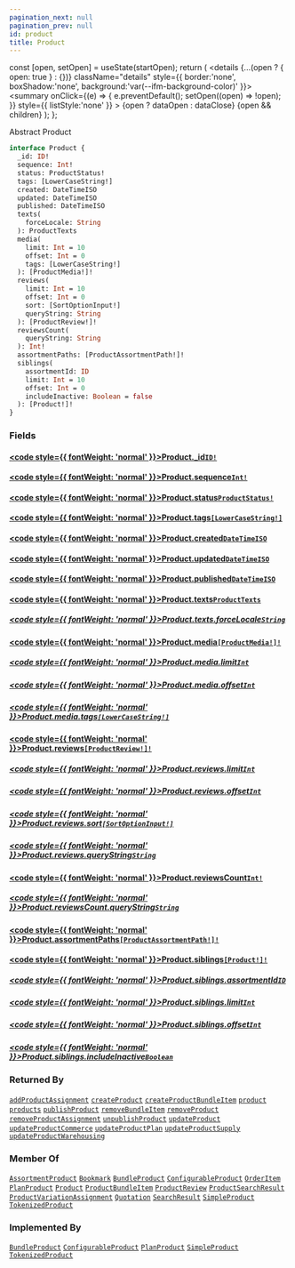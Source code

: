 ```yaml
---
pagination_next: null
pagination_prev: null
id: product
title: Product
---
```









  const [open, setOpen] = useState(startOpen);
  return (
    <details {...(open ? { open: true } : {})} className="details" style={{ border:'none', boxShadow:'none', background:'var(--ifm-background-color)' }}>
      <summary
        onClick={(e) => {
          e.preventDefault();
          setOpen((open) => !open);
        }}
        style={{ listStyle:'none' }}
      >
      {open ? dataOpen : dataClose}
      </summary>
      {open && children}
    </details>
  );
};








Abstract Product


```graphql
interface Product {
  _id: ID!
  sequence: Int!
  status: ProductStatus!
  tags: [LowerCaseString!]
  created: DateTimeISO
  updated: DateTimeISO
  published: DateTimeISO
  texts(
    forceLocale: String
  ): ProductTexts
  media(
    limit: Int = 10
    offset: Int = 0
    tags: [LowerCaseString!]
  ): [ProductMedia!]!
  reviews(
    limit: Int = 10
    offset: Int = 0
    sort: [SortOptionInput!]
    queryString: String
  ): [ProductReview!]!
  reviewsCount(
    queryString: String
  ): Int!
  assortmentPaths: [ProductAssortmentPath!]!
  siblings(
    assortmentId: ID
    limit: Int = 10
    offset: Int = 0
    includeInactive: Boolean = false
  ): [Product!]!
}
```




### Fields

#### [<code style={{ fontWeight: 'normal' }}>Product.<b>_id</b></code>](#)<Bullet />[`ID!`](/types/scalars/id.mdx) <Badge class="badge badge--secondary" text="non-null"/> <Badge class="badge badge--secondary" text="scalar"/> 



#### [<code style={{ fontWeight: 'normal' }}>Product.<b>sequence</b></code>](#)<Bullet />[`Int!`](/types/scalars/int.mdx) <Badge class="badge badge--secondary" text="non-null"/> <Badge class="badge badge--secondary" text="scalar"/> 



#### [<code style={{ fontWeight: 'normal' }}>Product.<b>status</b></code>](#)<Bullet />[`ProductStatus!`](/types/enums/product-status.mdx) <Badge class="badge badge--secondary" text="non-null"/> <Badge class="badge badge--secondary" text="enum"/> 



#### [<code style={{ fontWeight: 'normal' }}>Product.<b>tags</b></code>](#)<Bullet />[`[LowerCaseString!]`](/types/scalars/lower-case-string.mdx) <Badge class="badge badge--secondary" text="list"/> <Badge class="badge badge--secondary" text="scalar"/> 



#### [<code style={{ fontWeight: 'normal' }}>Product.<b>created</b></code>](#)<Bullet />[`DateTimeISO`](/types/scalars/date-time-iso.mdx) <Badge class="badge badge--secondary" text="scalar"/> 



#### [<code style={{ fontWeight: 'normal' }}>Product.<b>updated</b></code>](#)<Bullet />[`DateTimeISO`](/types/scalars/date-time-iso.mdx) <Badge class="badge badge--secondary" text="scalar"/> 



#### [<code style={{ fontWeight: 'normal' }}>Product.<b>published</b></code>](#)<Bullet />[`DateTimeISO`](/types/scalars/date-time-iso.mdx) <Badge class="badge badge--secondary" text="scalar"/> 



#### [<code style={{ fontWeight: 'normal' }}>Product.<b>texts</b></code>](#)<Bullet />[`ProductTexts`](/types/objects/product-texts.mdx) <Badge class="badge badge--secondary" text="object"/> 

##### [<code style={{ fontWeight: 'normal' }}>Product.texts.<b>forceLocale</b></code>](#)<Bullet />[`String`](/types/scalars/string.mdx) <Badge class="badge badge--secondary" text="scalar"/> 



#### [<code style={{ fontWeight: 'normal' }}>Product.<b>media</b></code>](#)<Bullet />[`[ProductMedia!]!`](/types/objects/product-media.mdx) <Badge class="badge badge--secondary" text="non-null"/> <Badge class="badge badge--secondary" text="object"/> 

##### [<code style={{ fontWeight: 'normal' }}>Product.media.<b>limit</b></code>](#)<Bullet />[`Int`](/types/scalars/int.mdx) <Badge class="badge badge--secondary" text="scalar"/> 



##### [<code style={{ fontWeight: 'normal' }}>Product.media.<b>offset</b></code>](#)<Bullet />[`Int`](/types/scalars/int.mdx) <Badge class="badge badge--secondary" text="scalar"/> 



##### [<code style={{ fontWeight: 'normal' }}>Product.media.<b>tags</b></code>](#)<Bullet />[`[LowerCaseString!]`](/types/scalars/lower-case-string.mdx) <Badge class="badge badge--secondary" text="list"/> <Badge class="badge badge--secondary" text="scalar"/> 



#### [<code style={{ fontWeight: 'normal' }}>Product.<b>reviews</b></code>](#)<Bullet />[`[ProductReview!]!`](/types/objects/product-review.mdx) <Badge class="badge badge--secondary" text="non-null"/> <Badge class="badge badge--secondary" text="object"/> 

##### [<code style={{ fontWeight: 'normal' }}>Product.reviews.<b>limit</b></code>](#)<Bullet />[`Int`](/types/scalars/int.mdx) <Badge class="badge badge--secondary" text="scalar"/> 



##### [<code style={{ fontWeight: 'normal' }}>Product.reviews.<b>offset</b></code>](#)<Bullet />[`Int`](/types/scalars/int.mdx) <Badge class="badge badge--secondary" text="scalar"/> 



##### [<code style={{ fontWeight: 'normal' }}>Product.reviews.<b>sort</b></code>](#)<Bullet />[`[SortOptionInput!]`](/types/inputs/sort-option-input.mdx) <Badge class="badge badge--secondary" text="list"/> <Badge class="badge badge--secondary" text="input"/> 



##### [<code style={{ fontWeight: 'normal' }}>Product.reviews.<b>queryString</b></code>](#)<Bullet />[`String`](/types/scalars/string.mdx) <Badge class="badge badge--secondary" text="scalar"/> 



#### [<code style={{ fontWeight: 'normal' }}>Product.<b>reviewsCount</b></code>](#)<Bullet />[`Int!`](/types/scalars/int.mdx) <Badge class="badge badge--secondary" text="non-null"/> <Badge class="badge badge--secondary" text="scalar"/> 

##### [<code style={{ fontWeight: 'normal' }}>Product.reviewsCount.<b>queryString</b></code>](#)<Bullet />[`String`](/types/scalars/string.mdx) <Badge class="badge badge--secondary" text="scalar"/> 



#### [<code style={{ fontWeight: 'normal' }}>Product.<b>assortmentPaths</b></code>](#)<Bullet />[`[ProductAssortmentPath!]!`](/types/objects/product-assortment-path.mdx) <Badge class="badge badge--secondary" text="non-null"/> <Badge class="badge badge--secondary" text="object"/> 



#### [<code style={{ fontWeight: 'normal' }}>Product.<b>siblings</b></code>](#)<Bullet />[`[Product!]!`](/types/interfaces/product.mdx) <Badge class="badge badge--secondary" text="non-null"/> <Badge class="badge badge--secondary" text="interface"/> 

##### [<code style={{ fontWeight: 'normal' }}>Product.siblings.<b>assortmentId</b></code>](#)<Bullet />[`ID`](/types/scalars/id.mdx) <Badge class="badge badge--secondary" text="scalar"/> 



##### [<code style={{ fontWeight: 'normal' }}>Product.siblings.<b>limit</b></code>](#)<Bullet />[`Int`](/types/scalars/int.mdx) <Badge class="badge badge--secondary" text="scalar"/> 



##### [<code style={{ fontWeight: 'normal' }}>Product.siblings.<b>offset</b></code>](#)<Bullet />[`Int`](/types/scalars/int.mdx) <Badge class="badge badge--secondary" text="scalar"/> 



##### [<code style={{ fontWeight: 'normal' }}>Product.siblings.<b>includeInactive</b></code>](#)<Bullet />[`Boolean`](/types/scalars/boolean.mdx) <Badge class="badge badge--secondary" text="scalar"/> 







### Returned By

[`addProductAssignment`](/operations/mutations/add-product-assignment.mdx)  <Badge class="badge badge--secondary" text="mutation"/><Bullet />[`createProduct`](/operations/mutations/create-product.mdx)  <Badge class="badge badge--secondary" text="mutation"/><Bullet />[`createProductBundleItem`](/operations/mutations/create-product-bundle-item.mdx)  <Badge class="badge badge--secondary" text="mutation"/><Bullet />[`product`](/operations/queries/product.mdx)  <Badge class="badge badge--secondary" text="query"/><Bullet />[`products`](/operations/queries/products.mdx)  <Badge class="badge badge--secondary" text="query"/><Bullet />[`publishProduct`](/operations/mutations/publish-product.mdx)  <Badge class="badge badge--secondary" text="mutation"/><Bullet />[`removeBundleItem`](/operations/mutations/remove-bundle-item.mdx)  <Badge class="badge badge--secondary" text="mutation"/><Bullet />[`removeProduct`](/operations/mutations/remove-product.mdx)  <Badge class="badge badge--secondary" text="mutation"/><Bullet />[`removeProductAssignment`](/operations/mutations/remove-product-assignment.mdx)  <Badge class="badge badge--secondary" text="mutation"/><Bullet />[`unpublishProduct`](/operations/mutations/unpublish-product.mdx)  <Badge class="badge badge--secondary" text="mutation"/><Bullet />[`updateProduct`](/operations/mutations/update-product.mdx)  <Badge class="badge badge--secondary" text="mutation"/><Bullet />[`updateProductCommerce`](/operations/mutations/update-product-commerce.mdx)  <Badge class="badge badge--secondary" text="mutation"/><Bullet />[`updateProductPlan`](/operations/mutations/update-product-plan.mdx)  <Badge class="badge badge--secondary" text="mutation"/><Bullet />[`updateProductSupply`](/operations/mutations/update-product-supply.mdx)  <Badge class="badge badge--secondary" text="mutation"/><Bullet />[`updateProductWarehousing`](/operations/mutations/update-product-warehousing.mdx)  <Badge class="badge badge--secondary" text="mutation"/>

### Member Of

[`AssortmentProduct`](/types/objects/assortment-product.mdx)  <Badge class="badge badge--secondary" text="object"/><Bullet />[`Bookmark`](/types/objects/bookmark.mdx)  <Badge class="badge badge--secondary" text="object"/><Bullet />[`BundleProduct`](/types/objects/bundle-product.mdx)  <Badge class="badge badge--secondary" text="object"/><Bullet />[`ConfigurableProduct`](/types/objects/configurable-product.mdx)  <Badge class="badge badge--secondary" text="object"/><Bullet />[`OrderItem`](/types/objects/order-item.mdx)  <Badge class="badge badge--secondary" text="object"/><Bullet />[`PlanProduct`](/types/objects/plan-product.mdx)  <Badge class="badge badge--secondary" text="object"/><Bullet />[`Product`](/types/interfaces/product.mdx)  <Badge class="badge badge--secondary" text="interface"/><Bullet />[`ProductBundleItem`](/types/objects/product-bundle-item.mdx)  <Badge class="badge badge--secondary" text="object"/><Bullet />[`ProductReview`](/types/objects/product-review.mdx)  <Badge class="badge badge--secondary" text="object"/><Bullet />[`ProductSearchResult`](/types/objects/product-search-result.mdx)  <Badge class="badge badge--secondary" text="object"/><Bullet />[`ProductVariationAssignment`](/types/objects/product-variation-assignment.mdx)  <Badge class="badge badge--secondary" text="object"/><Bullet />[`Quotation`](/types/objects/quotation.mdx)  <Badge class="badge badge--secondary" text="object"/><Bullet />[`SearchResult`](/types/objects/search-result.mdx)  <Badge class="badge badge--secondary" text="object"/><Bullet />[`SimpleProduct`](/types/objects/simple-product.mdx)  <Badge class="badge badge--secondary" text="object"/><Bullet />[`TokenizedProduct`](/types/objects/tokenized-product.mdx)  <Badge class="badge badge--secondary" text="object"/>

### Implemented By

[`BundleProduct`](/types/objects/bundle-product.mdx)  <Badge class="badge badge--secondary" text="object"/><Bullet />[`ConfigurableProduct`](/types/objects/configurable-product.mdx)  <Badge class="badge badge--secondary" text="object"/><Bullet />[`PlanProduct`](/types/objects/plan-product.mdx)  <Badge class="badge badge--secondary" text="object"/><Bullet />[`SimpleProduct`](/types/objects/simple-product.mdx)  <Badge class="badge badge--secondary" text="object"/><Bullet />[`TokenizedProduct`](/types/objects/tokenized-product.mdx)  <Badge class="badge badge--secondary" text="object"/>

